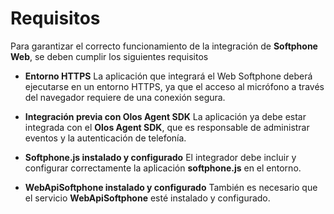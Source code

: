 # Requisitos

Para garantizar el correcto funcionamiento de la integración de **Softphone Web**, se deben cumplir los siguientes requisitos

 - **Entorno HTTPS**
La aplicación que integrará el Web Softphone deberá ejecutarse en un entorno HTTPS, ya que el acceso al micrófono a través del navegador requiere de una conexión segura.

 - **Integración previa con Olos Agent SDK**
La aplicación ya debe estar integrada con el **Olos Agent SDK**, que es responsable de administrar eventos y la autenticación de telefonía.

 - **Softphone.js instalado y configurado**
El integrador debe incluir y configurar correctamente la aplicación **softphone.js** en el entorno.

 - **WebApiSoftphone instalado y configurado**
También es necesario que el servicio **WebApiSoftphone** esté instalado y configurado.